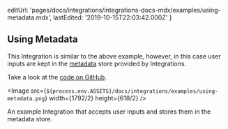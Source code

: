 
  editUrl:
    'pages/docs/integrations/integrations-docs-mdx/examples/using-metadata.mdx',
  lastEdited: '2019-10-15T22:03:42.000Z'
}

## Using Metadata

This Integration is similar to the above example, however, in this case user inputs are kept in the [metadata](/docs/integrations#using-the-metadata-store) store provided by <OrgName /> Integrations.

Take a look at the [code on GitHub](https://github.com/zeit/integrations/tree/master/using-metadata).

<Image
  src={`${process.env.ASSETS}/docs/integrations/examples/using-metadata.png`}
  width={1792/2}
  height={618/2}
/>
<Caption>An example Integration that accepts user inputs and stores them in the metadata store.</Caption>
